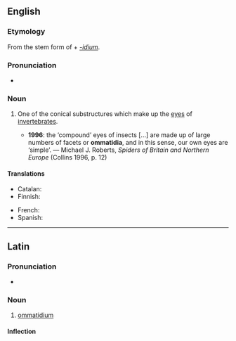 ==English==
{{wikipedia}}

===Etymology===
From the stem form of {{etyl|grc|en}} {{m|grc|ὄμμα||eye}} + ''[[-idium]]''.

===Pronunciation===
* {{IPA|/ɒməˈtɪdɪəm/|lang=en}}

===Noun===
{{en-noun|ommatidia}}

# {{lb|en|zoology}} One of the conical substructures which make up the [[eyes]] of [[invertebrates]].
#* '''1996''': the ‘compound’ eyes of insects [...] are made up of large numbers of facets or '''ommatidia''', and in this sense, our own eyes are ‘simple’. — Michael J. Roberts, ''Spiders of Britain and Northern Europe'' (Collins 1996, p. 12)

====Translations====
{{trans-top|substructure of the eye}}
* Catalan: {{t|ca|ommatidi|m}}
* Finnish: {{t+|fi|ommatidi}}
{{trans-mid}}
* French: {{t+|fr|ommatidie|f}}
* Spanish: {{t|es|omatidio|m}}
{{trans-bottom}}

----

==Latin==

===Pronunciation===
* {{la-IPA|ommatidium}}

===Noun===
{{la-noun|ommatidium|ommatidiī|n|second}}

# [[#English|ommatidium]]

====Inflection====
{{la-decl-2nd-N|ommatidi}}
